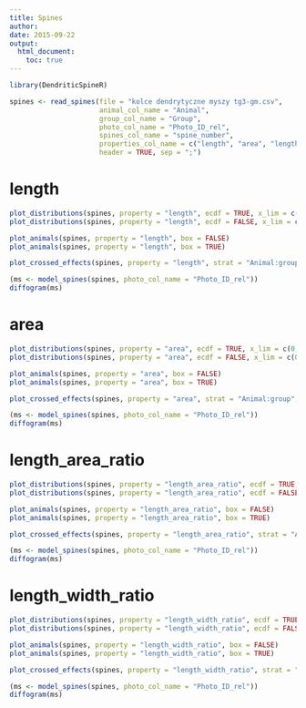 ```yaml
---
title: Spines
author: 
date: 2015-09-22
output:
  html_document:
    toc: true
---
```


```r
library(DendriticSpineR)

spines <- read_spines(file = "kolce dendrytyczne myszy tg3-gm.csv",
                      animal_col_name = "Animal",
                      group_col_name = "Group",
                      photo_col_name = "Photo_ID_rel",
                      spines_col_name = "spine_number",
                      properties_col_name = c("length", "area", "length_area_ratio", "length_width_ratio"),
                      header = TRUE, sep = ";")
```

# length 

```r
plot_distributions(spines, property = "length", ecdf = TRUE, x_lim = c(0, 2))
plot_distributions(spines, property = "length", ecdf = FALSE, x_lim = c(0, 2))

plot_animals(spines, property = "length", box = FALSE)
plot_animals(spines, property = "length", box = TRUE)

plot_crossed_effects(spines, property = "length", strat = "Animal:group", mixed = TRUE)

(ms <- model_spines(spines, photo_col_name = "Photo_ID_rel"))
diffogram(ms)
```

# area 

```r
plot_distributions(spines, property = "area", ecdf = TRUE, x_lim = c(0, 2))
plot_distributions(spines, property = "area", ecdf = FALSE, x_lim = c(0, 2))

plot_animals(spines, property = "area", box = FALSE)
plot_animals(spines, property = "area", box = TRUE)

plot_crossed_effects(spines, property = "area", strat = "Animal:group", mixed = TRUE)

(ms <- model_spines(spines, photo_col_name = "Photo_ID_rel"))
diffogram(ms)
```

# length_area_ratio 

```r
plot_distributions(spines, property = "length_area_ratio", ecdf = TRUE, x_lim = c(0, 2))
plot_distributions(spines, property = "length_area_ratio", ecdf = FALSE, x_lim = c(0, 2))

plot_animals(spines, property = "length_area_ratio", box = FALSE)
plot_animals(spines, property = "length_area_ratio", box = TRUE)

plot_crossed_effects(spines, property = "length_area_ratio", strat = "Animal:group", mixed = TRUE)

(ms <- model_spines(spines, photo_col_name = "Photo_ID_rel"))
diffogram(ms)
```

# length_width_ratio 

```r
plot_distributions(spines, property = "length_width_ratio", ecdf = TRUE, x_lim = c(0, 2))
plot_distributions(spines, property = "length_width_ratio", ecdf = FALSE, x_lim = c(0, 2))

plot_animals(spines, property = "length_width_ratio", box = FALSE)
plot_animals(spines, property = "length_width_ratio", box = TRUE)

plot_crossed_effects(spines, property = "length_width_ratio", strat = "Animal:group", mixed = TRUE)

(ms <- model_spines(spines, photo_col_name = "Photo_ID_rel"))
diffogram(ms)
```

